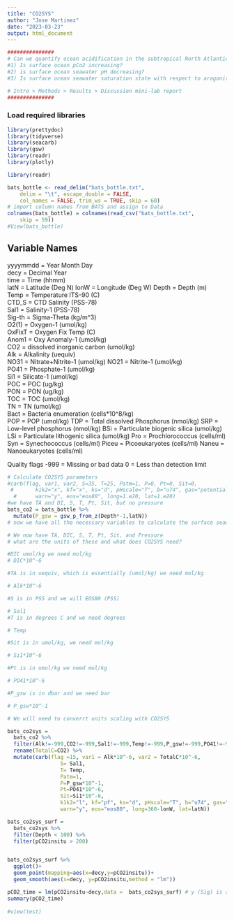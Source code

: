 ```yaml
---
title: "CO2SYS"
author: "Jose Martinez"
date: "2023-03-23"
output: html_document
---
```


```r
###############
# Can we quantify ocean acidification in the subtropical North Atlantic Ocean?
#1) Is surface ocean pCo2 increasing?
#2) is surface ocean seawater pH decreasing?
#3) Is surface ocean seawater saturation state with respect to aragonite decreasing?

# Intro > Methods > Results > Discussion mini-lab report 
###############
```

### Load required libraries

```r
library(prettydoc)
library(tidyverse)
library(seacarb)
library(gsw)
library(readr)
library(plotly)

```




```r
library(readr)

bats_bottle <- read_delim("bats_bottle.txt", 
    delim = "\t", escape_double = FALSE, 
    col_names = FALSE, trim_ws = TRUE, skip = 60)
# import column names from BATS and assign to Data
colnames(bats_bottle) = colnames(read_csv("bats_bottle.txt", 
    skip = 59))
#View(bats_bottle)

```
## Variable Names

yyyymmdd = Year Month Day   
decy   = Decimal Year     
time   = Time (hhmm)      
latN   = Latitude (Deg N) 
lonW   = Longitude (Deg W)
Depth  = Depth (m)                  
Temp   = Temperature ITS-90 (C)    
CTD_S  = CTD Salinity (PSS-78)      
Sal1   = Salinity-1 (PSS-78)        
Sig-th = Sigma-Theta (kg/m^3)       
O2(1)  = Oxygen-1 (umol/kg)          
OxFixT = Oxygen Fix Temp (C)        
Anom1  = Oxy Anomaly-1 (umol/kg)    
CO2    = dissolved inorganic carbon (umol/kg)              
Alk    = Alkalinity (uequiv)        
NO31   = Nitrate+Nitrite-1 (umol/kg)
NO21   = Nitrite-1 (umol/kg)        
PO41   = Phosphate-1 (umol/kg)      
Si1    = Silicate-1 (umol/kg)       
POC    = POC (ug/kg)                
PON    = PON (ug/kg)                
TOC    = TOC (umol/kg)                
TN     = TN (umol/kg)  
Bact   = Bacteria enumeration (cells*10^8/kg)   
POP    = POP (umol/kg)
TDP    = Total dissolved Phosphorus (nmol/kg)
SRP    = Low-level phosphorus (nmol/kg)
BSi    = Particulate biogenic silica (umol/kg)
LSi    = Particulate lithogenic silica  (umol/kg)
Pro    = Prochlorococcus (cells/ml)
Syn    = Synechococcus (cells/ml)
Piceu  = Picoeukaryotes (cells/ml)
Naneu  = Nanoeukaryotes (cells/ml)

Quality flags
-999 = Missing or bad data
   0 = Less than detection limit

```r
# Calculate CO2SYS parameters
#carb(flag, var1, var2, S=35, T=25, Patm=1, P=0, Pt=0, Sit=0,
 #       k1k2="x", kf="x", ks="d", pHscale="T", b="u74", gas="potential", 
  #      warn="y", eos="eos80", long=1.e20, lat=1.e20)
#we have TA and DI, S, T, Pt, Sit, but no pressure
bats_co2 = bats_bottle %>% 
  mutate(P_gsw = gsw_p_from_z(Depth*-1,latN))
# now we have all the necessary variables to calculate the surface seawater chemistry parameters but be careful with our units

# We now have TA, DIC, S, T, Pt, Sit, and Pressure
# what are the units of these and what does CO2SYS need?

#DIC umol/kg we need mol/kg
# DIC*10^-6

#TA is in uequiv, which is essentially (umol/kg) we need mol/kg

# Alk*10^-6

#S is in PSS and we will EOS80 (PSS)

# Sal1
#T is in degrees C and we need degrees

# Temp

#Sit is in umol/kg, we need mol/kg

# Si1*10^-6

#Pt is in umol/kg we need mol/kg

# PO41*10^-6

#P_gsw is in dbar and we need bar

# P_gsw*10^-1

# We will need to converrt units scaling with CO2SYS

```

```r
bats_co2sys =
  bats_co2 %>% 
  filter(Alk!=-999,CO2!=-999,Sal1!=-999,Temp!=-999,P_gsw!=-999,PO41!=-999,Si1!=-999,lonW!=-999,latN!=-999) %>% 
  rename(TotalC=CO2) %>% 
  mutate(carb(flag =15, var1 = Alk*10^-6, var2 = TotalC*10^-6, 
                 S= Sal1, 
                 T= Temp, 
                 Patm=1, 
                 P=P_gsw*10^-1, 
                 Pt=PO41*10^-6,
                 Sit=Si1*10^-6,
                 k1k2="l", kf="pf", ks="d", pHscale="T", b="u74", gas="potential", 
                 warn="y", eos="eos80", long=360-lonW, lat=latN))

bats_co2sys_surf =
  bats_co2sys %>% 
  filter(Depth < 100) %>% 
  filter(pCO2insitu > 200)


bats_co2sys_surf %>% 
  ggplot()+
  geom_point(mapping=aes(x=decy,y=pCO2insitu))+
  geom_smooth(aes(x=decy, y=pCO2insitu,method = "lm"))

pCO2_time = lm(pCO2insitu~decy,data =  bats_co2sys_surf) # y (Sig) is a function of x(decy), lm(y~x,data = data )
summary(pCO2_time)
            
#view(test)
  
```

